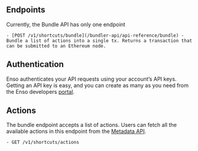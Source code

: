 ## Endpoints

Currently, the Bundle API has only one endpoint

    - [POST /v1/shortcuts/bundle](/bundler-api/api-reference/bundle) - Bundle a list of actions into a single tx. Returns a transaction that can be submitted to an Ethereum node.

## Authentication

Enso authenticates your API requests using your account’s API keys.
Getting an API key is easy, and you can create as many as you need from the Enso developers [portal](https://www.enso.finance/developers).

## Actions

The bundle endpoint accepts a list of actions. Users can fetch all the available actions in this endpoint from the [Metadata API](/bundler-api/introduction).

    - GET /v1/shortcuts/actions
